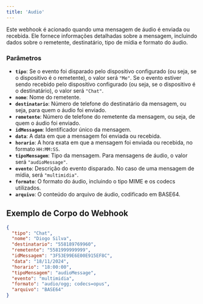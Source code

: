```yaml
---
title: 'Audio'
---
```


Este webhook é acionado quando uma mensagem de áudio é enviada ou recebida. Ele fornece informações detalhadas sobre a mensagem, incluindo dados sobre o remetente, destinatário, tipo de mídia e formato do áudio.

### Parâmetros

- **`tipo`**: Se o evento foi disparado pelo dispositivo configurado (ou seja, se o dispositivo é o remetente), o valor será `"Me"`. Se o evento estiver sendo recebido pelo dispositivo configurado (ou seja, se o dispositivo é o destinatário), o valor será `"Chat"`.
- **`nome`**: Nome do remetente.
- **`destinatario`**: Número de telefone do destinatário da mensagem, ou seja, para quem o áudio foi enviado.
- **`remetente`**: Número de telefone do remetente da mensagem, ou seja, de quem o áudio foi enviado.
- **`idMessagem`**: Identificador único da mensagem.
- **`data`**: A data em que a mensagem foi enviada ou recebida.
- **`horario`**: A hora exata em que a mensagem foi enviada ou recebida, no formato `HH:MM:SS`.
- **`tipoMensagem`**: Tipo da mensagem. Para mensagens de áudio, o valor será `"audioMessage"`.
- **`evento`**: Descrição do evento disparado. No caso de uma mensagem de mídia, será `"multimidia"`.
- **`formato`**: O formato do áudio, incluindo o tipo MIME e os codecs utilizados.
- **`arquivo`**: O conteúdo do arquivo de áudio, codificado em BASE64.

## Exemplo de Corpo do Webhook

```json
{
  "tipo": "Chat",
  "nome": "Diogo Silva",
  "destinatario": "558189769960",
  "remetente": "5581999999999",
  "idMessagem": "3F53E99E6E00E915EF8C",
  "data": "18/11/2024",
  "horario": "18:00:00",
  "tipoMensagem": "audioMessage",
  "evento": "multimidia",
  "formato": "audio/ogg; codecs=opus",
  "arquivo": "BASE64"
}
